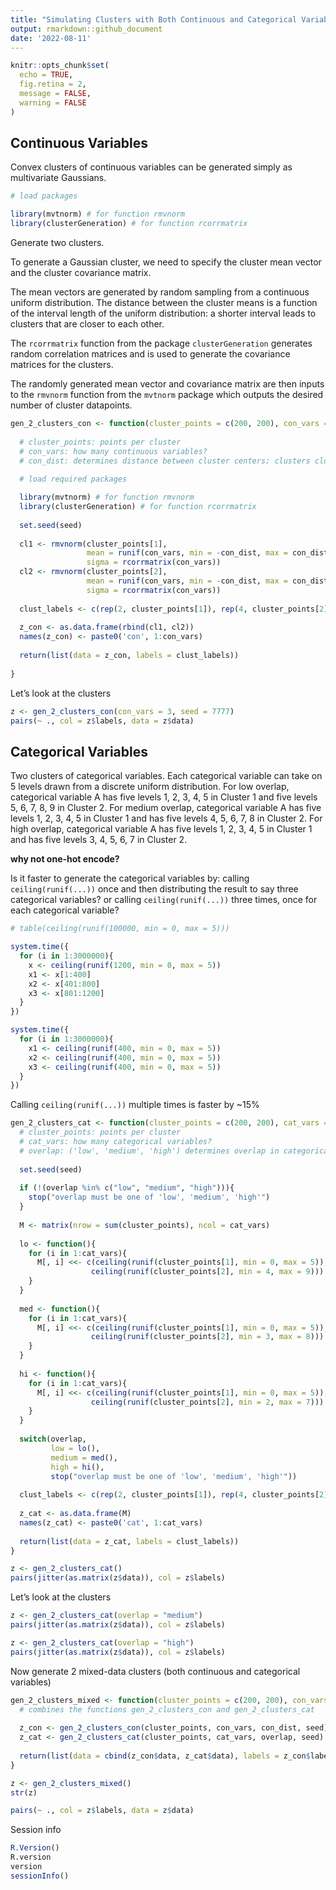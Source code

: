 ```yaml
---
title: "Simulating Clusters with Both Continuous and Categorical Variables"
output: rmarkdown::github_document
date: '2022-08-11'
---
```


```r

knitr::opts_chunk$set(
  echo = TRUE,
  fig.retina = 2,
  message = FALSE,
  warning = FALSE
)

```


## Continuous Variables

Convex clusters of continuous variables can be generated simply as multivariate Gaussians.

```r

# load packages

library(mvtnorm) # for function rmvnorm
library(clusterGeneration) # for function rcorrmatrix

```

Generate two clusters. 

To generate a Gaussian cluster, we need to specify the cluster mean vector and the cluster covariance matrix. 

The mean vectors are generated by random sampling from a continuous uniform distribution. The distance between the cluster means is a function of the interval length of the uniform distribution: a shorter interval leads to clusters that are closer to each other. 

The `rcorrmatrix` function from the package `clusterGeneration` generates random correlation matrices and is used to generate the covariance matrices for the clusters.

The randomly generated mean vector and covariance matrix are then inputs to the `rmvnorm` function from the `mvtnorm` package which outputs the desired number of cluster datapoints.

```r


gen_2_clusters_con <- function(cluster_points = c(200, 200), con_vars = 2, con_dist = 3, seed = 100){
  
  # cluster_points: points per cluster
  # con_vars: how many continuous variables?
  # con_dist: determines distance between cluster centers; clusters closer if smaller
  
  # load required packages

  library(mvtnorm) # for function rmvnorm
  library(clusterGeneration) # for function rcorrmatrix
  
  set.seed(seed)
  
  cl1 <- rmvnorm(cluster_points[1], 
                 mean = runif(con_vars, min = -con_dist, max = con_dist), 
                 sigma = rcorrmatrix(con_vars)) 
  cl2 <- rmvnorm(cluster_points[2], 
                 mean = runif(con_vars, min = -con_dist, max = con_dist), 
                 sigma = rcorrmatrix(con_vars))
  
  clust_labels <- c(rep(2, cluster_points[1]), rep(4, cluster_points[2]))
  
  z_con <- as.data.frame(rbind(cl1, cl2))
  names(z_con) <- paste0('con', 1:con_vars)
  
  return(list(data = z_con, labels = clust_labels))
  
}


```

Let's look at the clusters

```r

z <- gen_2_clusters_con(con_vars = 3, seed = 7777)
pairs(~ ., col = z$labels, data = z$data)

```

## Categorical Variables

Two clusters of categorical variables.
Each categorical variable can take on 5 levels drawn from a discrete uniform distribution.
For low overlap, categorical variable A has five levels 1, 2, 3, 4, 5 in Cluster 1 and five levels 5, 6, 7, 8, 9 in Cluster 2.
For medium overlap, categorical variable A has five levels 1, 2, 3, 4, 5 in Cluster 1 and has five levels 4, 5, 6, 7, 8 in Cluster 2.
For high overlap, categorical variable A has five levels 1, 2, 3, 4, 5 in Cluster 1 and has five levels 3, 4, 5, 6, 7 in Cluster 2.

**why not one-hot encode?**

Is it faster to generate the categorical variables by: calling `ceiling(runif(...))` once and then distributing the result to say three categorical variables? or calling `ceiling(runif(...))` three times, once for each categorical variable?

```r

# table(ceiling(runif(100000, min = 0, max = 5)))

system.time({
  for (i in 1:3000000){
    x <- ceiling(runif(1200, min = 0, max = 5))
    x1 <- x[1:400]
    x2 <- x[401:800]
    x3 <- x[801:1200]
  }
})

system.time({
  for (i in 1:3000000){
    x1 <- ceiling(runif(400, min = 0, max = 5))
    x2 <- ceiling(runif(400, min = 0, max = 5))
    x3 <- ceiling(runif(400, min = 0, max = 5))
  }
})

```

Calling `ceiling(runif(...))` multiple times is faster by ~15%

```r

gen_2_clusters_cat <- function(cluster_points = c(200, 200), cat_vars = 2, overlap = "low", seed = 100){
  # cluster_points: points per cluster
  # cat_vars: how many categorical variables?
  # overlap: ('low', 'medium', 'high') determines overlap in categorical variables; Each categorical variable can take on 5 levels drawn from a discrete uniform distribution.For low overlap, categorical variable A has five levels 1, 2, 3, 4, 5 in Cluster 1 and five levels 5, 6, 7, 8, 9 in Cluster 2. For medium overlap, categorical variable A has five levels 1, 2, 3, 4, 5 in Cluster 1 and has five levels 4, 5, 6, 7, 8 in Cluster 2. For high overlap, categorical variable A has five levels 1, 2, 3, 4, 5 in Cluster 1 and has five levels 3, 4, 5, 6, 7 in Cluster 2.
  
  set.seed(seed)
  
  if (!(overlap %in% c("low", "medium", "high"))){
    stop("overlap must be one of 'low', 'medium', 'high'")
  }
  
  M <- matrix(nrow = sum(cluster_points), ncol = cat_vars)
  
  lo <- function(){
    for (i in 1:cat_vars){
      M[, i] <<- c(ceiling(runif(cluster_points[1], min = 0, max = 5)), 
                  ceiling(runif(cluster_points[2], min = 4, max = 9)))
    }
  }
  
  med <- function(){
    for (i in 1:cat_vars){
      M[, i] <<- c(ceiling(runif(cluster_points[1], min = 0, max = 5)), 
                  ceiling(runif(cluster_points[2], min = 3, max = 8)))
    }
  }
  
  hi <- function(){
    for (i in 1:cat_vars){
      M[, i] <<- c(ceiling(runif(cluster_points[1], min = 0, max = 5)), 
                  ceiling(runif(cluster_points[2], min = 2, max = 7)))
    }
  }
  
  switch(overlap,
         low = lo(),
         medium = med(),
         high = hi(), 
         stop("overlap must be one of 'low', 'medium', 'high'"))
  
  clust_labels <- c(rep(2, cluster_points[1]), rep(4, cluster_points[2]))
  
  z_cat <- as.data.frame(M)
  names(z_cat) <- paste0('cat', 1:cat_vars)
  
  return(list(data = z_cat, labels = clust_labels))
}

z <- gen_2_clusters_cat()
pairs(jitter(as.matrix(z$data)), col = z$labels)

```

Let's look at the clusters

```r

z <- gen_2_clusters_cat(overlap = "medium")
pairs(jitter(as.matrix(z$data)), col = z$labels)

z <- gen_2_clusters_cat(overlap = "high")
pairs(jitter(as.matrix(z$data)), col = z$labels)

```

Now generate 2 mixed-data clusters (both continuous and categorical variables)

```r

gen_2_clusters_mixed <- function(cluster_points = c(200, 200), con_vars = 2, con_dist = 3, seed = 7777, cat_vars = 2, overlap = "low"){
  # combines the functions gen_2_clusters_con and gen_2_clusters_cat
  
  z_con <- gen_2_clusters_con(cluster_points, con_vars, con_dist, seed)
  z_cat <- gen_2_clusters_cat(cluster_points, cat_vars, overlap, seed)
  
  return(list(data = cbind(z_con$data, z_cat$data), labels = z_con$labels))
}

z <- gen_2_clusters_mixed()
str(z)

pairs(~ ., col = z$labels, data = z$data)

```

Session info

```r

R.Version()
R.version
version
sessionInfo()

```

